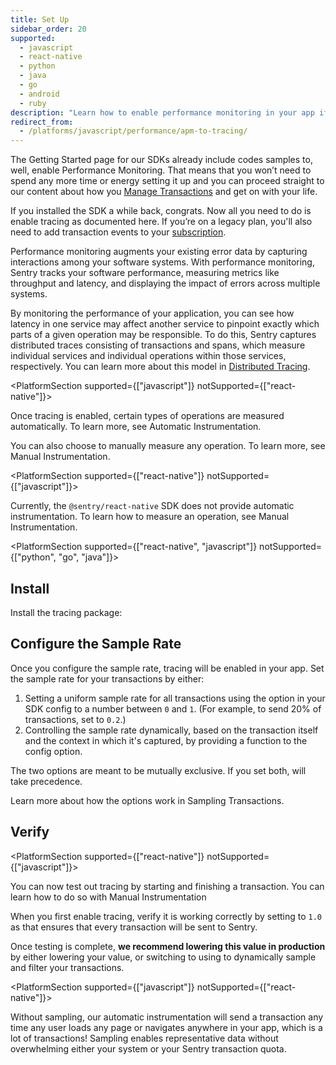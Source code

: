 ```yaml
---
title: Set Up
sidebar_order: 20
supported:
  - javascript
  - react-native
  - python
  - java
  - go
  - android
  - ruby
description: "Learn how to enable performance monitoring in your app if it is not already set up."
redirect_from:
  - /platforms/javascript/performance/apm-to-tracing/
---
```


<Alert level="info" title="Do you need to set up?">

The Getting Started page for our SDKs already include codes samples to, well, enable Performance Monitoring. That means that you won’t need to spend any more time or energy setting it up and you can proceed straight to our content about how you [Manage Transactions](/performance/capturing/) and get on with your life.

If you installed the SDK a while back, congrats. Now all you need to do is enable tracing as documented here. If you’re on a legacy plan, you'll also need to add transaction events to your [subscription](https://sentry.io/pricing/).

</Alert>

Performance monitoring augments your existing error data by capturing interactions among your software systems. With performance monitoring, Sentry tracks your software performance, measuring metrics like throughput and latency, and displaying the impact of errors across multiple systems.

By monitoring the performance of your application, you can see how latency in one service may affect another service to pinpoint exactly which parts of a given operation may be responsible. To do this, Sentry captures distributed traces consisting of transactions and spans, which measure individual services and individual operations within those services, respectively. You can learn more about this model in [Distributed Tracing](/product/performance/distributed-tracing/).

<PlatformSection supported={["javascript"]} notSupported={["react-native"]}>

Once tracing is enabled, certain types of operations are measured automatically. To learn more, see <PlatformLink to="/performance/capturing/automatic/">Automatic Instrumentation</PlatformLink>.

You can also choose to manually measure any operation. To learn more, see <PlatformLink to="/performance/capturing/manual/">Manual Instrumentation</PlatformLink>.

</PlatformSection>

<PlatformSection supported={["react-native"]} notSupported={["javascript"]}>

Currently, the `@sentry/react-native` SDK does not provide automatic instrumentation. To learn how to measure an operation, see <PlatformLink to="/performance/capturing/manual/">Manual Instrumentation</PlatformLink>.

</PlatformSection>

<PlatformSection supported={["react-native", "javascript"]} notSupported={["python", "go", "java"]}>

## Install

Install the tracing package:

<PlatformContent includePath="performance/install-tracing-package" />

</PlatformSection>

## Configure the Sample Rate

Once you configure the sample rate, tracing will be enabled in your app. Set the sample rate for your transactions by either:

1. Setting a uniform sample rate for all transactions using the <PlatformIdentifier name="traces-sample-rate" /> option in your SDK config to a number between `0` and `1`. (For example, to send 20% of transactions, set <PlatformIdentifier name="traces-sample-rate" /> to `0.2`.)
2. Controlling the sample rate dynamically, based on the transaction itself and the context in which it's captured, by providing a function to the <PlatformIdentifier name="traces-sampler" /> config option.

The two options are meant to be mutually exclusive. If you set both, <PlatformIdentifier name="traces-sampler" /> will take precedence.

<PlatformContent includePath="performance/configure-sample-rate" />

Learn more about how the options work in <PlatformLink to="/performance/sampling/">Sampling Transactions</PlatformLink>.

## Verify

<PlatformSection supported={["react-native"]} notSupported={["javascript"]}>

You can now test out tracing by starting and finishing a transaction. You can learn how to do so with <PlatformLink to="/performance/capturing/manual/">Manual Instrumentation</PlatformLink>

</PlatformSection>

When you first enable tracing, verify it is working correctly by setting <PlatformIdentifier name="traces-sample-rate" /> to `1.0` as that ensures that every transaction will be sent to Sentry.

Once testing is complete, **we recommend lowering this value in production** by either lowering your <PlatformIdentifier name="traces-sample-rate" /> value, or switching to using <PlatformIdentifier name="traces-sampler" /> to dynamically sample and filter your transactions.

<PlatformSection supported={["javascript"]} notSupported={["react-native"]}>

Without sampling, our automatic instrumentation will send a transaction any time any user loads any page or navigates anywhere in your app, which is a lot of transactions! Sampling enables representative data without overwhelming either your system or your Sentry transaction quota.

</PlatformSection>
